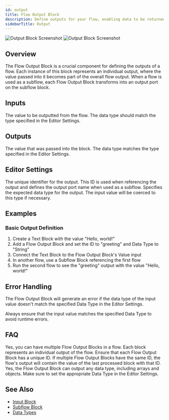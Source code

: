 ```yaml
---
id: output
title: Flow Output Block
description: Define outputs for your flow, enabling data to be returned from workflows
sidebarTitle: Output
---
```


<Frame>
  <img src="/block-reference/assets/output_light.png" alt="Output Block Screenshot" className="block dark:hidden" />
  <img src="/block-reference/assets/output_dark.png" alt="Output Block Screenshot" className="hidden dark:block" />
</Frame>

## Overview

The Flow Output Block is a crucial component for defining the outputs of a flow. Each instance of this block represents an individual output, where the value passed into it becomes part of the overall flow output. When a flow is used as a subflow, each Flow Output Block transforms into an output port on the subflow block.

## Inputs

<ParamField path="value" type="any" required>
  The value to be outputted from the flow. The data type should match the type specified in the Editor Settings.
</ParamField>

## Outputs

<ResponseField name="valueOutput" type="any">
  The value that was passed into the block. The data type matches the type specified in the Editor Settings.
</ResponseField>

## Editor Settings

<ParamField path="id" type="string" default="output" required>
  The unique identifier for the output. This ID is used when referencing the output and defines the output port name when used as a subflow.
</ParamField>

<ParamField path="dataType" type="string" default="string">
  Specifies the expected data type for the output. The input value will be coerced to this type if necessary.
</ParamField>

## Examples

### Basic Output Definition

1. Create a Text Block with the value "Hello, world!"
2. Add a Flow Output Block and set the ID to "greeting" and Data Type to "String"
3. Connect the Text Block to the Flow Output Block's Value input
4. In another flow, use a Subflow Block referencing the first flow
5. Run the second flow to see the "greeting" output with the value "Hello, world!"

## Error Handling

The Flow Output Block will generate an error if the data type of the input value doesn't match the specified Data Type in the Editor Settings.

<Warning>
  Always ensure that the input value matches the specified Data Type to avoid runtime errors.
</Warning>

## FAQ

<AccordionGroup>
  <Accordion title="Can I have multiple Flow Output Blocks in a flow?">
    Yes, you can have multiple Flow Output Blocks in a flow. Each block represents an individual output of the flow. Ensure that each Flow Output Block has a unique ID.
  </Accordion>

  <Accordion title="What happens if the ID of a Flow Output Block is not unique?">
    If multiple Flow Output Blocks have the same ID, the flow's output will contain the value of the last processed block with that ID.
  </Accordion>

  <Accordion title="Can I use the Flow Output Block to output complex data types?">
    Yes, the Flow Output Block can output any data type, including arrays and objects. Make sure to set the appropriate Data Type in the Editor Settings.
  </Accordion>
</AccordionGroup>

## See Also

- [Input Block](/block-reference/input-output/input)
- [Subflow Block](/block-reference/input-output/subflow)
- [Data Types](/user-guide/workflow/data-types)
